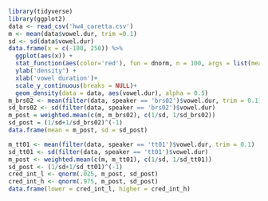 ```r
library(tidyverse)
library(ggplot2)
data <- read_csv('hw4_caretta.csv')
m <- mean(data$vowel.dur, trim =0.1)
sd <- sd(data$vowel.dur)
data.frame(x = c(-100, 250)) %>% 
  ggplot(aes(x)) +
  stat_function(aes(color='red'), fun = dnorm, n = 100, args = list(mean = m, sd = sd)) + 
  ylab('density') +
  xlab('vowel duration')+
  scale_y_continuous(breaks = NULL)+
  geom_density(data = data, aes(vowel.dur), alpha = 0.5)
m_brs02 <- mean(filter(data, speaker == 'brs02')$vowel.dur, trim = 0.1)
sd_brs02 <- sd(filter(data, speaker == 'brs02')$vowel.dur)
m_post = weighted.mean(c(m, m_brs02), c(1/sd, 1/sd_brs02))
sd_post = (1/sd+1/sd_brs02)^(-1)
data.frame(mean = m_post, sd = sd_post)
```
```r
m_tt01 <- mean(filter(data, speaker == 'tt01')$vowel.dur, trim = 0.1)
sd_tt01 <- sd(filter(data, speaker == 'tt01')$vowel.dur)
m_post <- weighted.mean(c(m, m_tt01), c(1/sd, 1/sd_tt01))
sd_post <- (1/sd+1/sd_tt01)^(-1)
cred_int_l <- qnorm(.025, m_post, sd_post)
cred_int_h <- qnorm(.975, m_post, sd_post)
data.frame(lower = cred_int_l, higher = cred_int_h)
```

